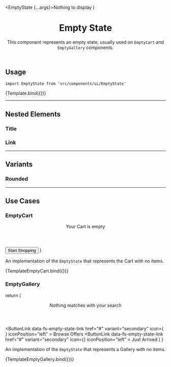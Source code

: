 



<Meta component={EmptyState} title="Organisms/EmptyState" />

  <EmptyState {...args}>Nothing to display</EmptyState>
)

<header>

# Empty State

This component represents an empty state, usually used on `EmptyCart` and `EmptyGallery` components.

</header>

## Usage

`import EmptyState from 'src/components/ui/EmptyState'`

<Canvas>
  <Story name="default">{Template.bind({})}</Story>
</Canvas>

<ArgsTable story="default" />

<TokenTable>
  <TokenRow token="--fs-empty-state-height" value="100%" />
  <TokenRow token="--fs-empty-state-min-height" value="50vh" />
  <TokenRow token="--fs-empty-state-padding" value="0 var(--fs-spacing-8)" />
  <TokenRow
    token="--fs-empty-state-bkg-color"
    value="var(--fs-color-neutral-bkg)"
    isColor
  />
</TokenTable>

---

## Nested Elements

### Title

<TokenTable>
  <TokenRow
    token="--fs-empty-state-title-margin-bottom"
    value="var(--fs-spacing-2)"
  />
  <TokenRow
    token="--fs-empty-state-title-color"
    value="var(--fs-color-disabled-text)"
    isColor
  />
  <TokenRow
    token="--fs-empty-state-title-size"
    value="var(--fs-text-size-lead)"
  />
</TokenTable>

### Link

<TokenTable>
  <TokenRow token="--fs-empty-state-link-min-width" value="11.875rem" />
</TokenTable>

---

## Variants

### Rounded

<TokenTable>
  <TokenRow
    token="--fs-empty-state-border-radius"
    value="var(--fs-border-radius)"
  />
</TokenTable>

---

## Use Cases

### EmptyCart

  <EmptyState>
    <header data-fs-empty-state-title>
      <Icon name="ShoppingCart" width={56} height={56} weight="thin" />
      <p>Your Cart is empty</p>
    </header>
    <Button variant="secondary">Start Shopping</Button>
  </EmptyState>
)

An implementation of the `EmptyState` that represents the Cart with no items.

<Canvas>
  <Story name="default-empty-cart">{TemplateEmptyCart.bind({})}</Story>
</Canvas>

### EmptyGallery

  return (
    <EmptyState variant="rounded">
      <header data-fs-empty-state-title>
        <Icon name="CircleWavyWarning" width={56} height={56} weight="thin" />
        <p>Nothing matches with your search</p>
      </header>
      <ButtonLink
        data-fs-empty-state-link
        href="#"
        variant="secondary"
        icon={
          <Icon name="CircleWavyWarning" width={18} height={18} weight="bold" />
        }
        iconPosition="left"
      >
        Browse Offers
      </ButtonLink>
      <ButtonLink
        data-fs-empty-state-link
        href="#"
        variant="secondary"
        icon={<Icon name="RocketLaunch" width={18} height={18} weight="bold" />}
        iconPosition="left"
      >
        Just Arrived
      </ButtonLink>
    </EmptyState>
  )
}

An implementation of the `EmptyState` that represents a Gallery with no items.

<Canvas>
  <Story name="default-empty-gallery">{TemplateEmptyGallery.bind({})}</Story>
</Canvas>
